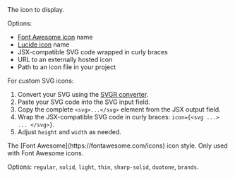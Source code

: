 <ResponseField name="icon" type="string">
  The icon to display.
  
  Options:
  - [Font Awesome icon](https://fontawesome.com/icons) name
  - [Lucide icon](https://lucide.dev/icons) name
  - JSX-compatible SVG code wrapped in curly braces
  - URL to an externally hosted icon
  - Path to an icon file in your project
  
  For custom SVG icons:
  1. Convert your SVG using the [SVGR converter](https://react-svgr.com/playground/).
  1. Paste your SVG code into the SVG input field.
  2. Copy the complete `<svg>...</svg>` element from the JSX output field.
  3. Wrap the JSX-compatible SVG code in curly braces: `icon={<svg ...> ... </svg>}`.
  4. Adjust `height` and `width` as needed.
</ResponseField>

<ResponseField name="iconType" type="string">
  The [Font Awesome](https://fontawesome.com/icons) icon style. Only used with Font Awesome icons. 
  
  Options: `regular`, `solid`, `light`, `thin`, `sharp-solid`, `duotone`, `brands`.
</ResponseField>
